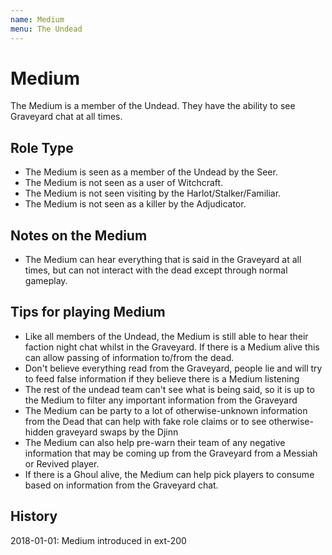 ```yaml
---
name: Medium
menu: The Undead
---
```


# Medium

The Medium is a member of the Undead. They have the ability to see
Graveyard chat at all times.

## Role Type

  - The Medium is seen as a member of the Undead by the Seer.
  - The Medium is not seen as a user of Witchcraft.
  - The Medium is not seen visiting by the Harlot/Stalker/Familiar.
  - The Medium is not seen as a killer by the Adjudicator.

## Notes on the Medium

  - The Medium can hear everything that is said in the Graveyard at all
    times, but can not interact with the dead except through normal
    gameplay.

## Tips for playing Medium

  - Like all members of the Undead, the Medium is still able to hear
    their faction night chat whilst in the Graveyard. If there is a
    Medium alive this can allow passing of information to/from the dead.
  - Don't believe everything read from the Graveyard, people lie and
    will try to feed false information if they believe there is a Medium
    listening
  - The rest of the undead team can't see what is being said, so it is
    up to the Medium to filter any important information from the
    Graveyard
  - The Medium can be party to a lot of otherwise-unknown information
    from the Dead that can help with fake role claims or to see
    otherwise-hidden graveyard swaps by the Djinn
  - The Medium can also help pre-warn their team of any negative
    information that may be coming up from the Graveyard from a Messiah
    or Revived player.
  - If there is a Ghoul alive, the Medium can help pick players to
    consume based on information from the Graveyard chat.

## History

2018-01-01: Medium introduced in ext-200
